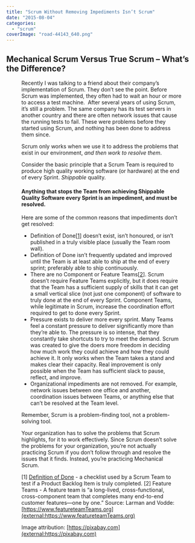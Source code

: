 ```yaml
---
title: "Scrum Without Removing Impediments Isn’t Scrum"
date: "2015-08-04"
categories: 
  - "scrum"
coverImage: "road-44143_640.png"
---
```




## Mechanical Scrum Versus True Scrum – What’s the Difference?

<Figure
  src={Road44143640}
  alt="Speed Bump Sign - free image from Pixabay.com"
  caption="Speed Bump Sign - free image from Pixabay.com"
/>
Recently I was talking to a friend about their company’s implementation of Scrum. They don’t see the point. Before Scrum was implemented, they often had to wait an hour or more to access a test machine.  After several years of using Scrum, it’s still a problem. The same company has its test servers in another country and there are often network issues that cause the running tests to fail. These were problems before they started using Scrum, and nothing has been done to address them since.

Scrum only works when we use it to address the problems that exist in our environment, _and then work to resolve them_.

Consider the basic principle that a Scrum Team is required to produce high quality working software (or hardware) at the end of every Sprint. _Shippable_ quality.

#### Anything that stops the Team from achieving Shippable Quality Software every Sprint is an impediment, and must be resolved.

Here are some of the common reasons that impediments don’t get resolved:

- Definition of Done\[[1](#anchor1)\] doesn’t exist, isn’t honoured, or isn’t published in a truly visible place (usually the Team room wall).
- Definition of Done isn’t frequently updated and improved until the Team is at least able to ship at the end of every sprint; preferably able to ship continuously.
- There are no Component or Feature Teams\[[2](#anchor2)\]. Scrum doesn’t require Feature Teams explicitly, but it does require that the Team has a sufficient supply of skills that it can get a small vertical slice (not just one component) of software to truly done at the end of every Sprint. Component Teams, while legitimate in Scrum, increase the coordination effort required to get to done every Sprint.
- Pressure exists to deliver more every sprint. Many Teams feel a constant pressure to deliver significantly more than they’re able to. The pressure is so intense, that they constantly take shortcuts to try to meet the demand. Scrum was created to give the doers more freedom in deciding how much work they could achieve and how they could achieve it. It only works when the Team takes a stand and makes clear their capacity. Real improvement is only possible when the Team has sufficient slack to pause, reflect, and improve.
- Organizational impediments are not removed. For example, network issues between one office and another, coordination issues between Teams, or anything else that can’t be resolved at the Team level.

Remember, Scrum is a problem-finding tool, not a problem-solving tool.

Your organization has to solve the problems that Scrum highlights, for it to work effectively. Since Scrum doesn’t solve the problems for your organization, you’re not actually practicing Scrum if you don’t follow through and resolve the issues that it finds. Instead, you’re practicing Mechanical Scrum.

\[1\] [Definition of Done](/blog/definition-of-done-user-stories-acceptance-criteria) - a checklist used by a Scrum Team to test if a Product Backlog Item is truly completed. \[2\] Feature Teams - A feature team is “a long-lived, cross-functional, cross-component team that completes many end-to-end customer features—one by one.” Source: Larman and Vodde: [https://www.featureteamTeams.org](external:https://www.featureteamTeams.org)

Image attribution: [https://pixabay.com](external:https://pixabay.com)
